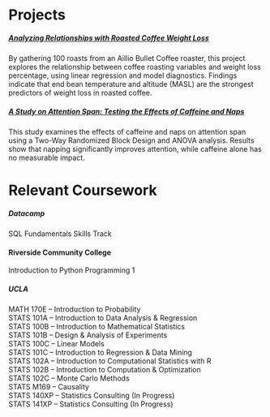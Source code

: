 # Projects

##### [Analyzing Relationships with Roasted Coffee Weight Loss](weightloss.qmd)

By gathering 100 roasts from an Aillio Bullet Coffee roaster, this project explores the relationship between coffee roasting variables and weight loss percentage, using linear regression and model diagnostics. Findings indicate that end bean temperature and altitude (MASL) are the strongest predictors of weight loss in roasted coffee.

##### [A Study on Attention Span: Testing the Effects of Caffeine and Naps](caffeine%20naps.qmd)

This study examines the effects of caffeine and naps on attention span using a Two-Way Randomized Block Design and ANOVA analysis. Results show that napping significantly improves attention, while caffeine alone has no measurable impact.

# Relevant Coursework

##### Datacamp

SQL Fundamentals Skills Track

#### Riverside Community College

Introduction to Python Programming 1

##### UCLA

MATH 170E – Introduction to Probability\
STATS 101A – Introduction to Data Analysis & Regression\
STATS 100B – Introduction to Mathematical Statistics\
STATS 101B – Design & Analysis of Experiments\
STATS 100C – Linear Models\
STATS 101C – Introduction to Regression & Data Mining\
STATS 102A – Introduction to Computational Statistics with R\
STATS 102B – Introduction to Computation & Optimization\
STATS 102C – Monte Carlo Methods\
STATS M169 – Causality\
STATS 140XP – Statistics Consulting (In Progress)\
STATS 141XP – Statistics Consulting (In Progress)
